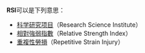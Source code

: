 '''RSI'''可以是下列意思：
* [[科学研究项目|科学研究项目]]（Research Science Institute）
* [[相對強弱指數|相對強弱指數]]（Relative Strength Index）
*[[重複性勞損|重複性勞損]]（Repetitive Strain Injury）
{{disambig|Cat=三字拉丁字母缩写消歧义}}